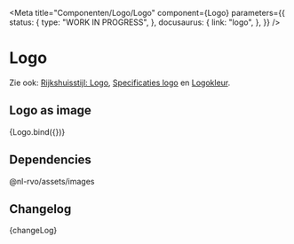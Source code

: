 
<Meta
  title="Componenten/Logo/Logo"
  component={Logo}
  parameters={{
    status: {
      type: "WORK IN PROGRESS",
    },
    docusaurus: {
      link: "logo",
    },
  }}
/>

# Logo

Zie ook: [Rijkshuisstijl: Logo](https://www.rijkshuisstijl.nl/basiselementen/basiselementen-offline/logo), [Specificaties logo](https://www.rijkshuisstijl.nl/basiselementen/basiselementen-offline/logo/specificaties-logo) en [Logokleur](https://www.rijkshuisstijl.nl/basiselementen/basiselementen-offline/logo/logokleuren).

## Logo as image

<Canvas>
  <Story name="Logo" args={defaultArgs}>
    {Logo.bind({})}
  </Story>
</Canvas>

## Dependencies

@nl-rvo/assets/images

## Changelog

<Description>{changeLog}</Description>
